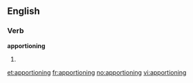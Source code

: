 ==English==

===Verb===
'''apportioning'''

# {{present participle of|[[apportion]]}}

[[et:apportioning]]
[[fr:apportioning]]
[[no:apportioning]]
[[vi:apportioning]]